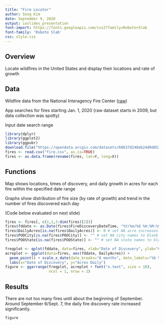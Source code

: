 ```yaml
---
title: "Fire Locator"
author: Song Kim
date: September 9, 2020
output: ioslides_presentation
font-import: https://fonts.googleapis.com/css2?family=Roboto+Slab
font-family: 'Roboto Slab'
css: style.css
---
```


## Overview

Locate wildfires in the United States and display their locations and rate of growth

## Data

Wildfire data from the National Interagency Fire Center ([raw](https://opendata.arcgis.com/datasets/68637d248eb24d0d853342cba02d4af7_0.csv))

App searches for fires starting Jan. 1, 2020 (raw dataset starts in 2009, but data collection was spotty)

Input date search range

```r
library(dplyr)
library(ggplot2)
library(ggpubr)
download.file("https://opendata.arcgis.com/datasets/68637d248eb24d0d853342cba02d4af7_0.csv", "fire.csv", "curl")
fires <- read.csv("fire.csv", as.is=TRUE)
fires <- as.data.frame(rename(fires, lat=Y, long=X))
```

## Functions

Map shows locations, times of discovery, and daily growth in acres for each fire within the specified date range

Graphs show distribution of fire size (by rate of growth) and trend in the number of fires discovered each day

(Code below evaluated on next slide)
```r
fires <- fires[, c(2,1,3:dim(fires)[2])]
fires$fddate <- as.Date(fires$FireDiscoveryDateTime, "%Y/%m/%d %H:%M:%S")
fires$DailyAcres[is.na(fires$DailyAcres)] <- 0 # set NA acre increases to 0
fires$POOCity[is.na(fires$POOCity)] <- "" # set NA city names to blank
fires$POOState[is.na(fires$POOState)] <- "" # set NA state names to blank
```
```r
freqplot <- qplot(fddate, data=fires, xlab="Date of Discovery", ylab="Count")
acreplot <- ggplot(data=fires, aes(fddate, DailyAcres)) + 
  geom_point() + scale_x_date(date_breaks="6 months", date_labels="%b %y") + 
  labs(x="Date of Discovery", y="Acres Daily")
figure <- ggarrange(freqplot, acreplot + font("x.text", size = 10),
                    ncol = 1, nrow = 2)
```

## Results

There are not too many fires until about the beginning of September. Around September 6/Sept. 7, the daily fire discovery rate increased significantly.
```r
figure
```